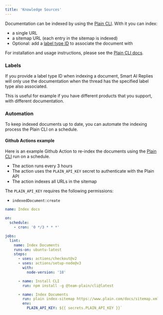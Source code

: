 ```yaml
---
title: 'Knowledge Sources'
---
```


Documentation can be indexed by using the [Plain CLI](https://github.com/team-plain/cli). With it you can index:

- a single URL
- a sitemap URL (each entry in the sitemap is indexed)
- Optional: add a [label type ID](/labels) to associate the document with

For installation and usage instructions, please see the [Plain CLI docs](https://github.com/team-plain/cli).

### Labels

If you provide a label type ID when indexing a document, Smart AI Replies will only use the documentation when the thread has the specified label type also associated.

This is useful for example if you have different products that you support, with different documentation.

### Automation

To keep indexed documents up to date, you can automate the indexing process the Plain CLI on a schedule.

#### Github Actions example

Here is an example Github Action to re-index the documents using the [Plain CLI](https://github.com/team-plain/cli) run on a schedule.

- The action runs every 3 hours
- The action uses the `PLAIN_API_KEY` secret to authenticate with the Plain API
- The action indexes all URLs in the sitemap

The `PLAIN_API_KEY` requires the following permissions:
- `indexedDocument:create`

```yaml
name: Index docs

on:
  schedule:
    - cron: '0 */3 * * *'

jobs:
  lint:
    name: Index Documents
    runs-on: ubuntu-latest
    steps:
      - uses: actions/checkout@v2
      - uses: actions/setup-node@v3
        with:
          node-version: '18'

      - name: Install CLI
        run: npm install -g @team-plain/cli@latest

      - name: Index Documents
        run: plain index-sitemap https://www.plain.com/docs/sitemap.xml --labelTypeIds lt_01G0EZ1XTM37C643SQTDNXR1
        env:
          PLAIN_API_KEY: ${{ secrets.PLAIN_API_KEY }}`
```
